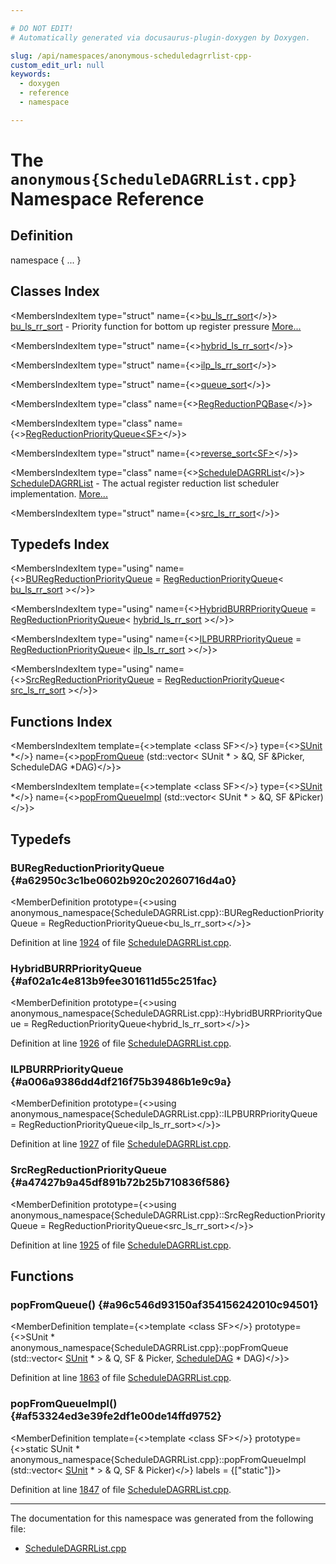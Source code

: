 ```yaml
---

# DO NOT EDIT!
# Automatically generated via docusaurus-plugin-doxygen by Doxygen.

slug: /api/namespaces/anonymous-scheduledagrrlist-cpp-
custom_edit_url: null
keywords:
  - doxygen
  - reference
  - namespace

---
```





# The `anonymous{ScheduleDAGRRList.cpp}` Namespace Reference

<DoxygenPage pluginConfig={pluginConfig}>



## Definition

<CodeBlock>namespace &#123; ... &#125;</CodeBlock>

## Classes Index

<MembersIndex>

<MembersIndexItem
  type="struct"
  name={<><a href="/docs/api/structs/anonymous-namespace-scheduledagrrlist-cpp-/bu-ls-rr-sort">bu_ls_rr_sort</a></>}>
<a href="/docs/api/structs/anonymous-namespace-scheduledagrrlist-cpp-/bu-ls-rr-sort">bu&#95;ls&#95;rr&#95;sort</a> - Priority function for bottom up register pressure <a href="/docs/api/structs/anonymous-namespace-scheduledagrrlist-cpp-/bu-ls-rr-sort/#details">More...</a>
</MembersIndexItem>

<MembersIndexItem
  type="struct"
  name={<><a href="/docs/api/structs/anonymous-namespace-scheduledagrrlist-cpp-/hybrid-ls-rr-sort">hybrid_ls_rr_sort</a></>}>
</MembersIndexItem>

<MembersIndexItem
  type="struct"
  name={<><a href="/docs/api/structs/anonymous-namespace-scheduledagrrlist-cpp-/ilp-ls-rr-sort">ilp_ls_rr_sort</a></>}>
</MembersIndexItem>

<MembersIndexItem
  type="struct"
  name={<><a href="/docs/api/structs/anonymous-namespace-scheduledagrrlist-cpp-/queue-sort">queue_sort</a></>}>
</MembersIndexItem>

<MembersIndexItem
  type="class"
  name={<><a href="/docs/api/classes/anonymous-namespace-scheduledagrrlist-cpp-/regreductionpqbase">RegReductionPQBase</a></>}>
</MembersIndexItem>

<MembersIndexItem
  type="class"
  name={<><a href="/docs/api/classes/anonymous-namespace-scheduledagrrlist-cpp-/regreductionpriorityqueue">RegReductionPriorityQueue&lt;SF&gt;</a></>}>
</MembersIndexItem>

<MembersIndexItem
  type="struct"
  name={<><a href="/docs/api/structs/anonymous-namespace-scheduledagrrlist-cpp-/reverse-sort">reverse_sort&lt;SF&gt;</a></>}>
</MembersIndexItem>

<MembersIndexItem
  type="class"
  name={<><a href="/docs/api/classes/anonymous-namespace-scheduledagrrlist-cpp-/scheduledagrrlist">ScheduleDAGRRList</a></>}>
<a href="/docs/api/classes/anonymous-namespace-scheduledagrrlist-cpp-/scheduledagrrlist">ScheduleDAGRRList</a> - The actual register reduction list scheduler implementation. <a href="/docs/api/classes/anonymous-namespace-scheduledagrrlist-cpp-/scheduledagrrlist/#details">More...</a>
</MembersIndexItem>

<MembersIndexItem
  type="struct"
  name={<><a href="/docs/api/structs/anonymous-namespace-scheduledagrrlist-cpp-/src-ls-rr-sort">src_ls_rr_sort</a></>}>
</MembersIndexItem>

</MembersIndex>

## Typedefs Index

<MembersIndex>

<MembersIndexItem
  type="using"
  name={<><a href="#a62950c3c1be0602b920c20260716d4a0">BURegReductionPriorityQueue</a> = <a href="/docs/api/classes/anonymous-namespace-scheduledagrrlist-cpp-/regreductionpriorityqueue">RegReductionPriorityQueue</a>&lt; <a href="/docs/api/structs/anonymous-namespace-scheduledagrrlist-cpp-/bu-ls-rr-sort">bu&#95;ls&#95;rr&#95;sort</a> &gt;</>}>
</MembersIndexItem>

<MembersIndexItem
  type="using"
  name={<><a href="#af02a1c4e813b9fee301611d55c251fac">HybridBURRPriorityQueue</a> = <a href="/docs/api/classes/anonymous-namespace-scheduledagrrlist-cpp-/regreductionpriorityqueue">RegReductionPriorityQueue</a>&lt; <a href="/docs/api/structs/anonymous-namespace-scheduledagrrlist-cpp-/hybrid-ls-rr-sort">hybrid&#95;ls&#95;rr&#95;sort</a> &gt;</>}>
</MembersIndexItem>

<MembersIndexItem
  type="using"
  name={<><a href="#a006a9386dd4df216f75b39486b1e9c9a">ILPBURRPriorityQueue</a> = <a href="/docs/api/classes/anonymous-namespace-scheduledagrrlist-cpp-/regreductionpriorityqueue">RegReductionPriorityQueue</a>&lt; <a href="/docs/api/structs/anonymous-namespace-scheduledagrrlist-cpp-/ilp-ls-rr-sort">ilp&#95;ls&#95;rr&#95;sort</a> &gt;</>}>
</MembersIndexItem>

<MembersIndexItem
  type="using"
  name={<><a href="#a47427b9a45df891b72b25b710836f586">SrcRegReductionPriorityQueue</a> = <a href="/docs/api/classes/anonymous-namespace-scheduledagrrlist-cpp-/regreductionpriorityqueue">RegReductionPriorityQueue</a>&lt; <a href="/docs/api/structs/anonymous-namespace-scheduledagrrlist-cpp-/src-ls-rr-sort">src&#95;ls&#95;rr&#95;sort</a> &gt;</>}>
</MembersIndexItem>

</MembersIndex>

## Functions Index

<MembersIndex>

<MembersIndexItem
  template={<>template &lt;class SF&gt;</>}
  type={<><a href="/docs/api/classes/llvm/sunit">SUnit</a> &#42;</>}
  name={<><a href="#a96c546d93150af354156242010c94501">popFromQueue</a> (std::vector&lt; SUnit &#42; &gt; &amp;Q, SF &amp;Picker, ScheduleDAG &#42;DAG)</>}>
</MembersIndexItem>

<MembersIndexItem
  template={<>template &lt;class SF&gt;</>}
  type={<><a href="/docs/api/classes/llvm/sunit">SUnit</a> &#42;</>}
  name={<><a href="#af53324ed3e39fe2df1e00de14ffd9752">popFromQueueImpl</a> (std::vector&lt; SUnit &#42; &gt; &amp;Q, SF &amp;Picker)</>}>
</MembersIndexItem>

</MembersIndex>


<SectionDefinition>

## Typedefs

### BURegReductionPriorityQueue {#a62950c3c1be0602b920c20260716d4a0}

<MemberDefinition
  prototype={<>using anonymous&#95;namespace&#123;ScheduleDAGRRList.cpp&#125;::BURegReductionPriorityQueue =  RegReductionPriorityQueue&lt;bu&#95;ls&#95;rr&#95;sort&gt;</>}>

Definition at line <a href="/docs/api/files/lib/lib/codegen/lib/codegen/selectiondag/scheduledagrrlist-cpp/#l01924">1924</a> of file <a href="/docs/api/files/lib/lib/codegen/lib/codegen/selectiondag/scheduledagrrlist-cpp">ScheduleDAGRRList.cpp</a>.
</MemberDefinition>

### HybridBURRPriorityQueue {#af02a1c4e813b9fee301611d55c251fac}

<MemberDefinition
  prototype={<>using anonymous&#95;namespace&#123;ScheduleDAGRRList.cpp&#125;::HybridBURRPriorityQueue =  RegReductionPriorityQueue&lt;hybrid&#95;ls&#95;rr&#95;sort&gt;</>}>

Definition at line <a href="/docs/api/files/lib/lib/codegen/lib/codegen/selectiondag/scheduledagrrlist-cpp/#l01926">1926</a> of file <a href="/docs/api/files/lib/lib/codegen/lib/codegen/selectiondag/scheduledagrrlist-cpp">ScheduleDAGRRList.cpp</a>.
</MemberDefinition>

### ILPBURRPriorityQueue {#a006a9386dd4df216f75b39486b1e9c9a}

<MemberDefinition
  prototype={<>using anonymous&#95;namespace&#123;ScheduleDAGRRList.cpp&#125;::ILPBURRPriorityQueue =  RegReductionPriorityQueue&lt;ilp&#95;ls&#95;rr&#95;sort&gt;</>}>

Definition at line <a href="/docs/api/files/lib/lib/codegen/lib/codegen/selectiondag/scheduledagrrlist-cpp/#l01927">1927</a> of file <a href="/docs/api/files/lib/lib/codegen/lib/codegen/selectiondag/scheduledagrrlist-cpp">ScheduleDAGRRList.cpp</a>.
</MemberDefinition>

### SrcRegReductionPriorityQueue {#a47427b9a45df891b72b25b710836f586}

<MemberDefinition
  prototype={<>using anonymous&#95;namespace&#123;ScheduleDAGRRList.cpp&#125;::SrcRegReductionPriorityQueue =  RegReductionPriorityQueue&lt;src&#95;ls&#95;rr&#95;sort&gt;</>}>

Definition at line <a href="/docs/api/files/lib/lib/codegen/lib/codegen/selectiondag/scheduledagrrlist-cpp/#l01925">1925</a> of file <a href="/docs/api/files/lib/lib/codegen/lib/codegen/selectiondag/scheduledagrrlist-cpp">ScheduleDAGRRList.cpp</a>.
</MemberDefinition>

</SectionDefinition>

<SectionDefinition>

## Functions

### popFromQueue() {#a96c546d93150af354156242010c94501}

<MemberDefinition
  template={<>template &lt;class SF&gt;</>}
  prototype={<>SUnit &#42; anonymous&#95;namespace&#123;ScheduleDAGRRList.cpp&#125;::popFromQueue (std::vector&lt; <a href="/docs/api/classes/llvm/sunit">SUnit</a> &#42; &gt; &amp; Q, SF &amp; Picker, <a href="/docs/api/classes/llvm/scheduledag">ScheduleDAG</a> &#42; DAG)</>}>

Definition at line <a href="/docs/api/files/lib/lib/codegen/lib/codegen/selectiondag/scheduledagrrlist-cpp/#l01863">1863</a> of file <a href="/docs/api/files/lib/lib/codegen/lib/codegen/selectiondag/scheduledagrrlist-cpp">ScheduleDAGRRList.cpp</a>.
</MemberDefinition>

### popFromQueueImpl() {#af53324ed3e39fe2df1e00de14ffd9752}

<MemberDefinition
  template={<>template &lt;class SF&gt;</>}
  prototype={<>static SUnit &#42; anonymous&#95;namespace&#123;ScheduleDAGRRList.cpp&#125;::popFromQueueImpl (std::vector&lt; <a href="/docs/api/classes/llvm/sunit">SUnit</a> &#42; &gt; &amp; Q, SF &amp; Picker)</>}
  labels = {["static"]}>

Definition at line <a href="/docs/api/files/lib/lib/codegen/lib/codegen/selectiondag/scheduledagrrlist-cpp/#l01847">1847</a> of file <a href="/docs/api/files/lib/lib/codegen/lib/codegen/selectiondag/scheduledagrrlist-cpp">ScheduleDAGRRList.cpp</a>.
</MemberDefinition>

</SectionDefinition>

<hr/>

The documentation for this namespace was generated from the following file:

<ul>
<li><a href="/docs/api/files/lib/lib/codegen/lib/codegen/selectiondag/scheduledagrrlist-cpp">ScheduleDAGRRList.cpp</a></li>
</ul>

</DoxygenPage>
